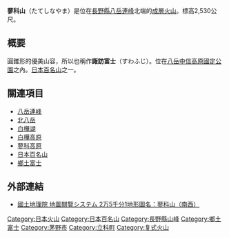 {{Infobox Mountain
| 名稱 =蓼科山
| 照片 =Tateshinayama-fuyu.JPG
| 照片說明 =蓼科山
| 海拔 =2,530[[公尺|公尺]]
| 位置 ={{JPN}} [[長野縣|長野縣]]
| 山脈 =[[八岳連峰|八岳連峰]]
| 相對高度 = 
| 座標 ={{coord|36|06|13|N|138|17|42|E}}
| 地形圖 = 
| 類別 =成層火山
| 年齡 = 
| 最近噴發 =
| 首次登頂 =
| 最容易的攀登路線 =
| pushpin_map = Japan
| pushpin_map_caption = 蓼科山的位置
| latd=36 |latm=06 |lats=13 |latNS=N
| longd=138 |longm=17 |longs=42 |longEW=E
}}
'''蓼科山'''（たてしなやま）是位在[[長野縣|長野縣]][[八岳連峰|八岳連峰]]北端的[[火山|成層火山]]。標高2,530公尺。

== 概要 ==
圓錐形的優美山容，所以也稱作'''諏訪富士'''（すわふじ）。位在[[八岳中信高原國定公園|八岳中信高原國定公園]]之內。[[日本百名山|日本百名山]]之一。

== 關連項目 ==
* [[八岳連峰|八岳連峰]]
* [[北八岳|北八岳]]
* [[白樺湖|白樺湖]]
* [[白樺高原|白樺高原]]
* [[蓼科高原|蓼科高原]]
* [[日本百名山|日本百名山]]
* [[鄉土富士|鄉土富士]]

== 外部連結 ==
{{Commonscat|Mount Tateshina}}
* [http://watchizu.gsi.go.jp/watchizu.aspx?latitude=36.10370833&longitude=138.2950306 國土地理院 地圖閱覽システム 2万5千分1地形圖名：蓼科山（南西）] {{Wayback|url=http://watchizu.gsi.go.jp/watchizu.aspx?latitude=36.10370833&longitude=138.2950306 |date=20201105010354 }}

{{日本百名山}}

{{Authority control}}
{{DEFAULTSORT:Tateshinayama}}
[[Category:日本火山|Category:日本火山]]
[[Category:日本百名山|Category:日本百名山]]
[[Category:長野縣山峰|Category:長野縣山峰]]
[[Category:鄉土富士|Category:鄉土富士]]
[[Category:茅野市|Category:茅野市]]
[[Category:立科町|Category:立科町]]
[[Category:复式火山|Category:复式火山]]